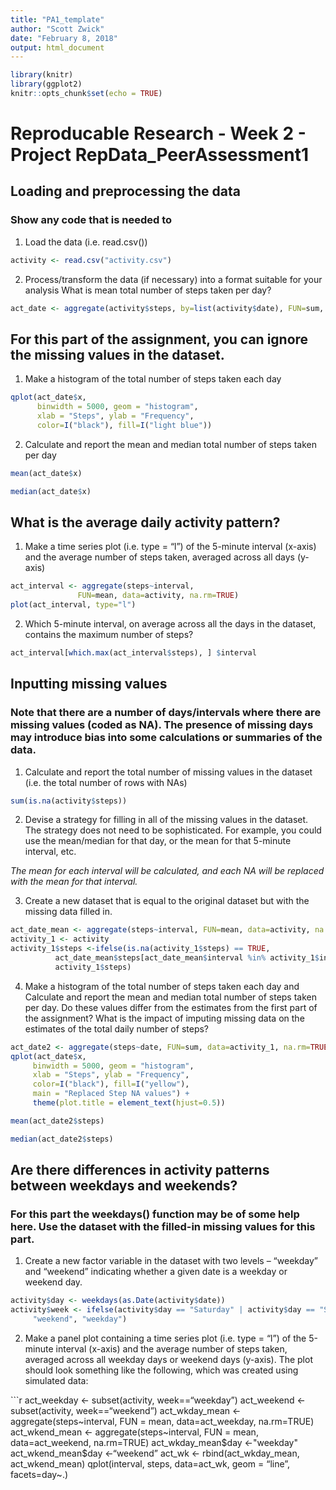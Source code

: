 ```yaml
---
title: "PA1_template"
author: "Scott Zwick"
date: "February 8, 2018"
output: html_document
---
```


```r
library(knitr)
library(ggplot2)
knitr::opts_chunk$set(echo = TRUE)
```

# Reproducable Research - Week 2 - Project RepData_PeerAssessment1

## Loading and preprocessing the data
### Show any code that is needed to
1.	Load the data (i.e. read.csv())

```r
activity <- read.csv("activity.csv")
```

2.	Process/transform the data (if necessary) into a format suitable for your analysis
What is mean total number of steps taken per day?

```r
act_date <- aggregate(activity$steps, by=list(activity$date), FUN=sum, na.rm=TRUE)
```

## For this part of the assignment, you can ignore the missing values in the dataset.
1.	Make a histogram of the total number of steps taken each day

```r
qplot(act_date$x, 
      binwidth = 5000, geom = "histogram",
      xlab = "Steps", ylab = "Frequency",
      color=I("black"), fill=I("light blue"))
```

2.	Calculate and report the mean and median total number of steps taken per day
```r
mean(act_date$x)
```

```r
median(act_date$x)
```

## What is the average daily activity pattern?
1.	Make a time series plot (i.e. type = "l") of the 5-minute interval (x-axis) and the average number of steps taken, averaged across all days (y-axis)

```r
act_interval <- aggregate(steps~interval, 
               FUN=mean, data=activity, na.rm=TRUE)
plot(act_interval, type="l")
```

2.	Which 5-minute interval, on average across all the days in the dataset, contains the maximum number of steps?

```r
act_interval[which.max(act_interval$steps), ] $interval
```

## Inputting missing values
### Note that there are a number of days/intervals where there are missing values (coded as NA). The presence of missing days may introduce bias into some calculations or summaries of the data.
1.	Calculate and report the total number of missing values in the dataset (i.e. the total number of rows with NAs)

```r
sum(is.na(activity$steps))
```

2.	Devise a strategy for filling in all of the missing values in the dataset. The strategy does not need to be sophisticated. For example, you could use the mean/median for that day, or the mean for that 5-minute interval, etc.

*The mean for each interval will be calculated, and each NA will be replaced with the mean 
for that interval.*

3.	Create a new dataset that is equal to the original dataset but with the missing data filled in.

```r
act_date_mean <- aggregate(steps~interval, FUN=mean, data=activity, na.rm=TRUE)
activity_1 <- activity
activity_1$steps <-ifelse(is.na(activity_1$steps) == TRUE,
          act_date_mean$steps[act_date_mean$interval %in% activity_1$interval],
          activity_1$steps)
```
4.	Make a histogram of the total number of steps taken each day and Calculate and report the mean and median total number of steps taken per day. Do these values differ from the estimates from the first part of the assignment? What is the impact of imputing missing data on the estimates of the total daily number of steps?

```r
act_date2 <- aggregate(steps~date, FUN=sum, data=activity_1, na.rm=TRUE)
qplot(act_date$x, 
     binwidth = 5000, geom = "histogram",
     xlab = "Steps", ylab = "Frequency",
     color=I("black"), fill=I("yellow"),
     main = "Replaced Step NA values") + 
     theme(plot.title = element_text(hjust=0.5))
```

```r
mean(act_date2$steps)
```

```r
median(act_date2$steps)
```

## Are there differences in activity patterns between weekdays and weekends?
### For this part the weekdays() function may be of some help here. Use the dataset with the filled-in missing values for this part.
1.	Create a new factor variable in the dataset with two levels -- "weekday" and "weekend" indicating whether a given date is a weekday or weekend day.

```r
activity$day <- weekdays(as.Date(activity$date))
activity$week <- ifelse(activity$day == "Saturday" | activity$day == "Sunday",
     "weekend", "weekday")
```

2.	Make a panel plot containing a time series plot (i.e. type = "l") of the 5-minute interval (x-axis) and the average number of steps taken, averaged across all weekday days or weekend days (y-axis). The plot should look something like the following, which was created using simulated data:

```r
act_weekday <- subset(activity, week=="weekday")
act_weekend <- subset(activity, week=="weekend")
act_wkday_mean <- aggregate(steps~interval, FUN = mean, data=act_weekday, na.rm=TRUE)
act_wkend_mean <- aggregate(steps~interval, FUN = mean, data=act_weekend, na.rm=TRUE)
act_wkday_mean$day <-"weekday"
act_wkend_mean$day <-"weekend"
act_wk <- rbind(act_wkday_mean, act_wkend_mean)
qplot(interval, steps, data=act_wk, geom = "line", facets=day~.)
